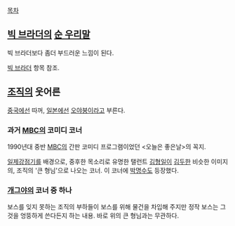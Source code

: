 [[목차]]

== [[빅 브라더]]의 [[순 우리말]] ==
빅 브라더보다 좀더 부드러운 느낌이 된다.

[[빅 브라더]] 항목 참조.

== [[조직]]의 웃어른 ==
[[중국]]에선 따꺼, [[일본]]에선 [[오야붕]]이라고 부른다.

=== 과거 [[MBC]]의 코미디 코너 ===
1990년대 중반 [[MBC]]의 간판 코미디 프로그램이었던 <오늘은 좋은날>의 꼭지.

[[일제강점기]]를 배경으로, 중후한 목소리로 유명한 탤런트 [[김형일]]이 [[김두한]] 비슷한 이미지의, 조직의 '큰 형님'으로 나오는 코너. 이 코너에 [[박명수]]도 등장했다.

=== [[개그야]]의 코너 중 하나 ===
보스를 잊지 못하는 조직의 부하들이 보스를 위해 물건을 차입해 주지만 정작 보스는 그것을 엉뚱하게 쓴다든지 하는 내용. 바로 위의 큰 형님과는 무관하다.
